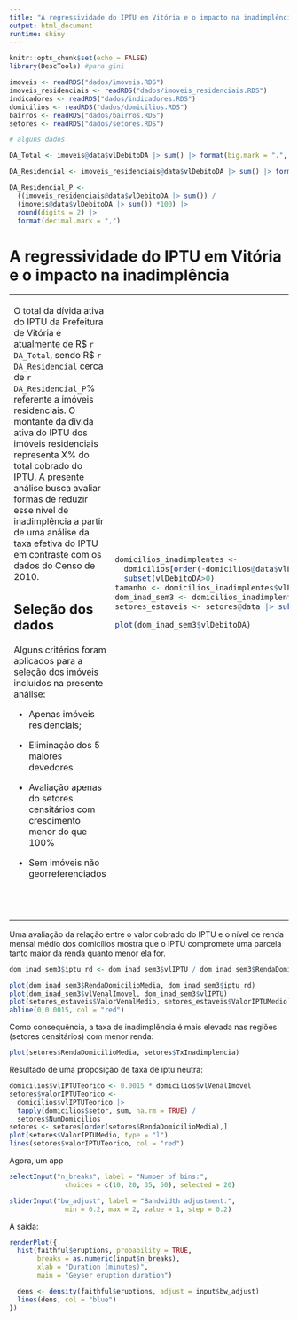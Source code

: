 ```yaml
---
title: "A regressividade do IPTU em Vitória e o impacto na inadimplência"
output: html_document
runtime: shiny
---
```


```r
knitr::opts_chunk$set(echo = FALSE)
library(DescTools) #para gini

imoveis <- readRDS("dados/imoveis.RDS")
imoveis_residenciais <- readRDS("dados/imoveis_residenciais.RDS")
indicadores <- readRDS("dados/indicadores.RDS")
domicilios <- readRDS("dados/domicilios.RDS")
bairros <- readRDS("dados/bairros.RDS")
setores <- readRDS("dados/setores.RDS")

# alguns dados

DA_Total <- imoveis@data$vlDebitoDA |> sum() |> format(big.mark = ".", decimal.mark = ",", nsmall = 2)

DA_Residencial <- imoveis_residenciais@data$vlDebitoDA |> sum() |> format(big.mark = ".", decimal.mark = ",", nsmall = 2)

DA_Residencial_P <- 
  ((imoveis_residenciais@data$vlDebitoDA |> sum()) /
  (imoveis@data$vlDebitoDA |> sum()) *100) |> 
  round(digits = 2) |> 
  format(decimal.mark = ",")

```

# A regressividade do IPTU em Vitória e o impacto na inadimplência

<table>
<tbody>
<tr>
<td width = 30%><p>O total da dívida ativa do IPTU da Prefeitura de Vitória é atualmente de R\$ `r DA_Total`, sendo R\$ `r DA_Residencial` cerca de `r DA_Residencial_P`% referente a imóveis residenciais. O montante da dívida ativa do IPTU dos imóveis residenciais representa X% do total cobrado do IPTU. A presente análise busca avaliar formas de reduzir esse nível de inadimplência a partir de uma análise da taxa efetiva do IPTU em contraste com os dados do Censo de 2010.</p>
<h2>Seleção dos dados</h2>
<p>Alguns critérios foram aplicados para a seleção dos imóveis incluídos na presente análise:</p>
<ul>
<li><p>Apenas imóveis residenciais;</p></li>
<li><p>Eliminação dos 5 maiores devedores</p></li>
<li><p>Avaliação apenas do setores censitários com crescimento menor do que 100%</p></li>
<li><p>Sem imóveis não georreferenciados</p></li>
</ul></td>
<td width = 70%>

```r
domicilios_inadimplentes <- 
  domicilios[order(-domicilios@data$vlDebitoDA),] |> 
  subset(vlDebitoDA>0)
tamanho <- domicilios_inadimplentes$vlDebitoDA |> length()
dom_inad_sem3 <- domicilios_inadimplentes[c(6:tamanho),]
setores_estaveis <- setores@data |> subset(VariacaoNumDomicilios<100)

plot(dom_inad_sem3$vlDebitoDA)
```

</td>
</tr>
<tr class="even">
<td></td>
<td></td>
</tr>
<tr class="odd">
<td></td>
<td></td>
</tr>
<tr class="even">
<td></td>
<td></td>
</tr>
<tr class="odd">
<td></td>
<td></td>
</tr>
<tr class="even">
<td></td>
<td></td>
</tr>
<tr class="odd">
<td></td>
<td></td>
</tr>
<tr class="even">
<td></td>
<td></td>
</tr>
<tr class="odd">
<td></td>
<td></td>
</tr>
<tr class="even">
<td></td>
<td></td>
</tr>
</tbody>
</table>

Uma avaliação da relação entre o valor cobrado do IPTU e o nível de renda mensal médio dos domicílios mostra que o IPTU compromete uma parcela tanto maior da renda quanto menor ela for.

```r
dom_inad_sem3$iptu_rd <- dom_inad_sem3$vlIPTU / dom_inad_sem3$RendaDomicilioMedia

plot(dom_inad_sem3$RendaDomicilioMedia, dom_inad_sem3$iptu_rd)
plot(dom_inad_sem3$vlVenalImovel, dom_inad_sem3$vlIPTU)
plot(setores_estaveis$ValorVenalMedio, setores_estaveis$ValorIPTUMedio)
abline(0,0.0015, col = "red")

```

Como consequência, a taxa de inadimplência é mais elevada nas regiões (setores censitários) com menor renda:

```r
plot(setores$RendaDomicilioMedia, setores$TxInadimplencia)
```

Resultado de uma proposição de taxa de iptu neutra:

```r

domicilios$vlIPTUTeorico <- 0.0015 * domicilios$vlVenalImovel
setores$valorIPTUTeorico <-
  domicilios$vlIPTUTeorico |>
  tapply(domicilios$setor, sum, na.rm = TRUE) /
  setores$NumDomicilios
setores <- setores[order(setores$RendaDomicilioMedia),]
plot(setores$ValorIPTUMedio, type = "l")
lines(setores$valorIPTUTeorico, col = "red")


```


Agora, um app


```r

selectInput("n_breaks", label = "Number of bins:",
              choices = c(10, 20, 35, 50), selected = 20)

sliderInput("bw_adjust", label = "Bandwidth adjustment:",
              min = 0.2, max = 2, value = 1, step = 0.2)


```


A saída:

```r
renderPlot({
  hist(faithful$eruptions, probability = TRUE,
       breaks = as.numeric(input$n_breaks),
       xlab = "Duration (minutes)",
       main = "Geyser eruption duration")

  dens <- density(faithful$eruptions, adjust = input$bw_adjust)
  lines(dens, col = "blue")
})
```


